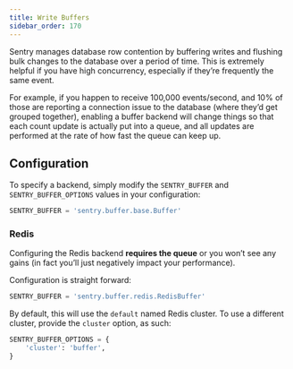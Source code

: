 ```yaml
---
title: Write Buffers
sidebar_order: 170
---
```


Sentry manages database row contention by buffering writes and flushing bulk changes to the database over a period of time. This is extremely helpful if you have high concurrency, especially if they’re frequently the same event.

For example, if you happen to receive 100,000 events/second, and 10% of those are reporting a connection issue to the database (where they’d get grouped together), enabling a buffer backend will change things so that each count update is actually put into a queue, and all updates are performed at the rate of how fast the queue can keep up.

## Configuration

To specify a backend, simply modify the `SENTRY_BUFFER` and `SENTRY_BUFFER_OPTIONS` values in your configuration:

```python
SENTRY_BUFFER = 'sentry.buffer.base.Buffer'
```

### Redis

Configuring the Redis backend **requires the queue** or you won’t see any gains (in fact you’ll just negatively impact your performance).

Configuration is straight forward:

```python
SENTRY_BUFFER = 'sentry.buffer.redis.RedisBuffer'
```

By default, this will use the `default` named Redis cluster. To use a different cluster, provide the `cluster` option, as such:

```python
SENTRY_BUFFER_OPTIONS = {
    'cluster': 'buffer',
}
```
